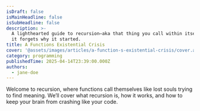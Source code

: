 ```yaml
---
isDraft: false
isMainHeadline: false
isSubHeadline: false
description: >-
  A lighthearted guide to recursion—aka that thing you call within itself until
  it forgets why it started.
title: A Functions Existential Crisis
cover: '@assets/images/articles/a-function-s-existential-crisis/cover.avif'
category: programming
publishedTime: 2025-04-14T23:39:00.000Z
authors:
  - jane-doe
---
```

Welcome to recursion, where functions call themselves like lost souls trying to find meaning. We’ll cover what recursion is, how it works, and how to keep your brain from crashing like your code.
